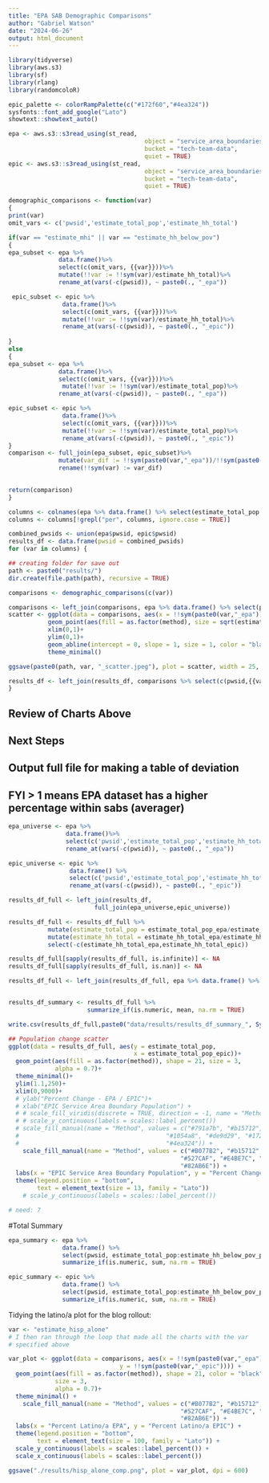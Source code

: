 ```yaml
---
title: "EPA SAB Demographic Comparisons"
author: "Gabriel Watson"
date: "2024-06-26"
output: html_document
---
```


```r
library(tidyverse)
library(aws.s3)
library(sf)
library(rlang)
library(randomcoloR)

epic_palette <- colorRampPalette(c("#172f60","#4ea324"))
sysfonts::font_add_google("Lato")
showtext::showtext_auto()
```


```r

epa <- aws.s3::s3read_using(st_read, 
                                      object = "service_area_boundaries/epa-sabs/epa-sabs-crosswalk.geojson",
                                      bucket = "tech-team-data",
                                      quiet = TRUE)
epic <- aws.s3::s3read_using(st_read, 
                                      object = "service_area_boundaries/epa-sabs/epic-sabs-crosswalk.geojson",
                                      bucket = "tech-team-data",
                                      quiet = TRUE)
```


```r
demographic_comparisons <- function(var)
{
print(var)
omit_vars <- c('pwsid','estimate_total_pop','estimate_hh_total')

if(var == "estimate_mhi" || var == "estimate_hh_below_pov")
{
epa_subset <- epa %>%
              data.frame()%>%
              select(c(omit_vars, {{var}}))%>%
              mutate(!!var := !!sym(var)/estimate_hh_total)%>%
              rename_at(vars(-c(pwsid)), ~ paste0(., "_epa"))

 epic_subset <- epic %>%
               data.frame()%>%
               select(c(omit_vars, {{var}}))%>%
               mutate(!!var := !!sym(var)/estimate_hh_total)%>%
               rename_at(vars(-c(pwsid)), ~ paste0(., "_epic"))
  
}
else
{
epa_subset <- epa %>%
              data.frame()%>%
              select(c(omit_vars, {{var}}))%>%
               mutate(!!var := !!sym(var)/estimate_total_pop)%>%
              rename_at(vars(-c(pwsid)), ~ paste0(., "_epa"))

epic_subset <- epic %>%
               data.frame()%>%
               select(c(omit_vars, {{var}}))%>%
               mutate(!!var := !!sym(var)/estimate_total_pop)%>%
               rename_at(vars(-c(pwsid)), ~ paste0(., "_epic"))
}
comparison <- full_join(epa_subset, epic_subset)%>%
              mutate(var_dif := !!sym(paste0(var,"_epa"))/!!sym(paste0(var,"_epic")))%>%
              rename(!!sym(var) := var_dif)
              

return(comparison)
}
```


```r
columns <- colnames(epa %>% data.frame() %>% select(estimate_total_pop:estimate_hh_below_pov_per))
columns <- columns[!grepl("per", columns, ignore.case = TRUE)]

combined_pwsids <- union(epa$pwsid, epic$pwsid)
results_df <- data.frame(pwsid = combined_pwsids)
for (var in columns) {

## creating folder for save out 
path <- paste0("results/")
dir.create(file.path(path), recursive = TRUE)

comparisons <- demographic_comparisons(c(var))

comparisons <- left_join(comparisons, epa %>% data.frame() %>% select(pwsid, method))
scatter <- ggplot(data = comparisons, aes(x = !!sym(paste0(var,"_epa")), y = !!sym(paste0(var,"_epic"))))+
           geom_point(aes(fill = as.factor(method), size = sqrt(estimate_total_pop_epic)),shape = 21, color = "grey" )+
           xlim(0,1)+
           ylim(0,1)+
           geom_abline(intercept = 0, slope = 1, size = 1, color = "black")+
           theme_minimal()

ggsave(paste0(path, var, "_scatter.jpeg"), plot = scatter, width = 25, height = 25, units = c("cm"), dpi = 300)

results_df <- left_join(results_df, comparisons %>% select(c(pwsid,{{var}})))
}
```

## Review of Charts Above 

## Next Steps 
## Output full file for making a table of deviation
## FYI > 1 means EPA dataset has a higher percentage within sabs (averager)
```r

epa_universe <- epa %>%
                data.frame()%>% 
                select(c('pwsid','estimate_total_pop','estimate_hh_total')) %>%
                rename_at(vars(-c(pwsid)), ~ paste0(., "_epa"))

epic_universe <- epic %>%
                 data.frame() %>% 
                 select(c('pwsid','estimate_total_pop','estimate_hh_total')) %>%
                 rename_at(vars(-c(pwsid)), ~ paste0(., "_epic"))                

results_df_full <- left_join(results_df, 
                        full_join(epa_universe,epic_universe))

results_df_full <- results_df_full %>%
           mutate(estimate_total_pop = estimate_total_pop_epa/estimate_total_pop_epic)%>%
           mutate(estimate_hh_total = estimate_hh_total_epa/estimate_hh_total_epic)%>%
           select(-c(estimate_hh_total_epa,estimate_hh_total_epic))

results_df_full[sapply(results_df_full, is.infinite)] <- NA
results_df_full[sapply(results_df_full, is.nan)] <- NA

results_df_full <- left_join(results_df_full, epa %>% data.frame() %>% select(pwsid, method))


results_df_summary <- results_df_full %>%
                      summarize_if(is.numeric, mean, na.rm = TRUE)

write.csv(results_df_full,paste0("data/results/results_df_summary_", Sys.Date()))

## Population change scatter 
ggplot(data = results_df_full, aes(y = estimate_total_pop, 
                                   x = estimate_total_pop_epic))+
  geom_point(aes(fill = as.factor(method)), shape = 21, size = 3, 
             alpha = 0.7)+
  theme_minimal()+
  ylim(1.1,250)+
  xlim(0,9000)+
  # ylab("Percent Change - EPA / EPIC")+
  # xlab("EPIC Service Area Boundary Population") +
  # # scale_fill_viridis(discrete = TRUE, direction = -1, name = "Method")
  # # scale_y_continuous(labels = scales::label_percent())
  # scale_fill_manual(name = "Method", values = c("#791a7b", "#b15712",
  #                                         "#1054a8", "#de9d29", "#172f60",
  #                                         "#4ea324")) + 
    scale_fill_manual(name = "Method", values = c("#B077B2", "#b15712",
                                                "#527CAF", "#E4BE7C", "#526489",
                                                "#82AB6E")) + 
  labs(x = "EPIC Service Area Boundary Population", y = "Percent Change - EPA / EPIC") + 
  theme(legend.position = "bottom", 
        text = element_text(size = 13, family = "Lato")) 
    # scale_y_continuous(labels = scales::label_percent())

# need: 7 

```
#Total Summary 
```r

epa_summary <- epa %>%
               data.frame() %>% 
               select(pwsid, estimate_total_pop:estimate_hh_below_pov_per)%>%
               summarize_if(is.numeric, sum, na.rm = TRUE)

epic_summary <- epic %>%
               data.frame() %>% 
               select(pwsid, estimate_total_pop:estimate_hh_below_pov_per)%>%
               summarize_if(is.numeric, sum, na.rm = TRUE)

```

Tidying the latino/a plot for the blog rollout:  
```r
var <- "estimate_hisp_alone"
# I then ran through the loop that made all the charts with the var 
# specified above

var_plot <- ggplot(data = comparisons, aes(x = !!sym(paste0(var,"_epa")), 
                               y = !!sym(paste0(var,"_epic")))) +
  geom_point(aes(fill = as.factor(method)), shape = 21, color = "black", 
             size = 3, 
             alpha = 0.7)+
  theme_minimal() + 
    scale_fill_manual(name = "Method", values = c("#B077B2", "#b15712",
                                                "#527CAF", "#E4BE7C", "#526489",
                                                "#82AB6E")) +
  labs(x = "Percent Latino/a EPA", y = "Percent Latino/a EPIC") + 
  theme(legend.position = "bottom", 
        text = element_text(size = 100, family = "Lato")) + 
  scale_y_continuous(labels = scales::label_percent()) + 
  scale_x_continuous(labels = scales::label_percent())

ggsave("./results/hisp_alone_comp.png", plot = var_plot, dpi = 600)
```
